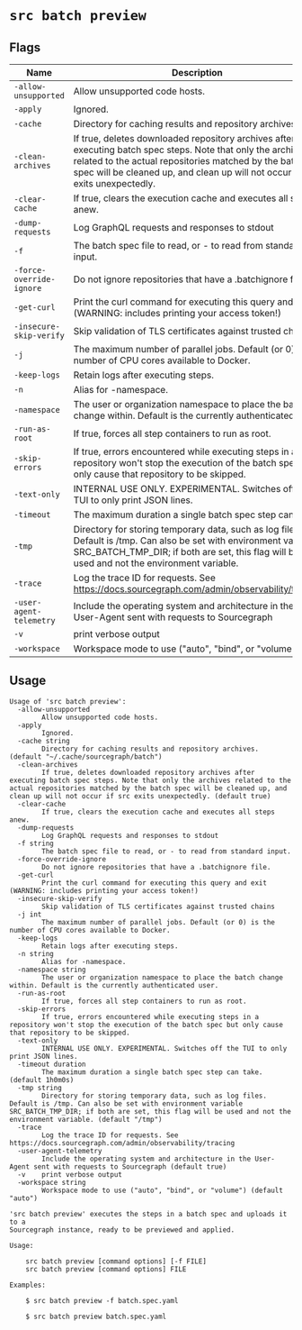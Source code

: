 # `src batch preview`


## Flags

| Name | Description | Default Value |
|------|-------------|---------------|
| `-allow-unsupported` | Allow unsupported code hosts. | `false` |
| `-apply` | Ignored. | `false` |
| `-cache` | Directory for caching results and repository archives. | `~/.cache/sourcegraph/batch` |
| `-clean-archives` | If true, deletes downloaded repository archives after executing batch spec steps. Note that only the archives related to the actual repositories matched by the batch spec will be cleaned up, and clean up will not occur if src exits unexpectedly. | `true` |
| `-clear-cache` | If true, clears the execution cache and executes all steps anew. | `false` |
| `-dump-requests` | Log GraphQL requests and responses to stdout | `false` |
| `-f` | The batch spec file to read, or - to read from standard input. |  |
| `-force-override-ignore` | Do not ignore repositories that have a .batchignore file. | `false` |
| `-get-curl` | Print the curl command for executing this query and exit (WARNING: includes printing your access token!) | `false` |
| `-insecure-skip-verify` | Skip validation of TLS certificates against trusted chains | `false` |
| `-j` | The maximum number of parallel jobs. Default (or 0) is the number of CPU cores available to Docker. | `0` |
| `-keep-logs` | Retain logs after executing steps. | `false` |
| `-n` | Alias for -namespace. |  |
| `-namespace` | The user or organization namespace to place the batch change within. Default is the currently authenticated user. |  |
| `-run-as-root` | If true, forces all step containers to run as root. | `false` |
| `-skip-errors` | If true, errors encountered while executing steps in a repository won't stop the execution of the batch spec but only cause that repository to be skipped. | `false` |
| `-text-only` | INTERNAL USE ONLY. EXPERIMENTAL. Switches off the TUI to only print JSON lines. | `false` |
| `-timeout` | The maximum duration a single batch spec step can take. | `1h0m0s` |
| `-tmp` | Directory for storing temporary data, such as log files. Default is /tmp. Can also be set with environment variable SRC_BATCH_TMP_DIR; if both are set, this flag will be used and not the environment variable. | `/tmp` |
| `-trace` | Log the trace ID for requests. See https://docs.sourcegraph.com/admin/observability/tracing | `false` |
| `-user-agent-telemetry` | Include the operating system and architecture in the User-Agent sent with requests to Sourcegraph | `true` |
| `-v` | print verbose output | `false` |
| `-workspace` | Workspace mode to use ("auto", "bind", or "volume") | `auto` |


## Usage

```
Usage of 'src batch preview':
  -allow-unsupported
    	Allow unsupported code hosts.
  -apply
    	Ignored.
  -cache string
    	Directory for caching results and repository archives. (default "~/.cache/sourcegraph/batch")
  -clean-archives
    	If true, deletes downloaded repository archives after executing batch spec steps. Note that only the archives related to the actual repositories matched by the batch spec will be cleaned up, and clean up will not occur if src exits unexpectedly. (default true)
  -clear-cache
    	If true, clears the execution cache and executes all steps anew.
  -dump-requests
    	Log GraphQL requests and responses to stdout
  -f string
    	The batch spec file to read, or - to read from standard input.
  -force-override-ignore
    	Do not ignore repositories that have a .batchignore file.
  -get-curl
    	Print the curl command for executing this query and exit (WARNING: includes printing your access token!)
  -insecure-skip-verify
    	Skip validation of TLS certificates against trusted chains
  -j int
    	The maximum number of parallel jobs. Default (or 0) is the number of CPU cores available to Docker.
  -keep-logs
    	Retain logs after executing steps.
  -n string
    	Alias for -namespace.
  -namespace string
    	The user or organization namespace to place the batch change within. Default is the currently authenticated user.
  -run-as-root
    	If true, forces all step containers to run as root.
  -skip-errors
    	If true, errors encountered while executing steps in a repository won't stop the execution of the batch spec but only cause that repository to be skipped.
  -text-only
    	INTERNAL USE ONLY. EXPERIMENTAL. Switches off the TUI to only print JSON lines.
  -timeout duration
    	The maximum duration a single batch spec step can take. (default 1h0m0s)
  -tmp string
    	Directory for storing temporary data, such as log files. Default is /tmp. Can also be set with environment variable SRC_BATCH_TMP_DIR; if both are set, this flag will be used and not the environment variable. (default "/tmp")
  -trace
    	Log the trace ID for requests. See https://docs.sourcegraph.com/admin/observability/tracing
  -user-agent-telemetry
    	Include the operating system and architecture in the User-Agent sent with requests to Sourcegraph (default true)
  -v	print verbose output
  -workspace string
    	Workspace mode to use ("auto", "bind", or "volume") (default "auto")

'src batch preview' executes the steps in a batch spec and uploads it to a
Sourcegraph instance, ready to be previewed and applied.

Usage:

    src batch preview [command options] [-f FILE]
    src batch preview [command options] FILE

Examples:

    $ src batch preview -f batch.spec.yaml

    $ src batch preview batch.spec.yaml



```
	